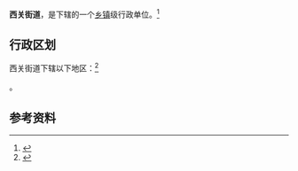 {{中国乡级行政区|37/07/02/003/000}}

'''西关街道'''，是{{PRC admin/fullname|37/07/02/003/000|3}}下辖的一个[[乡镇|乡镇]]级行政单位。<ref>{{PRC admin/ref sgc|{{PRC admin/parent|37/07/02/003/000}}}}</ref>

== 行政区划 ==

西关街道下辖以下地区：<ref>{{PRC admin/ref sgc|37/07/02/003/000}}</ref>

{{PRC admin/children|37/07/02/003/000}}。

== 参考资料 ==

{{reflist}}

{{行政区划小作品}}
{{PRC admin/navcat|37/07/02/003/000}}